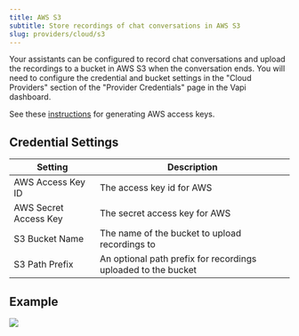 ```yaml
---
title: AWS S3
subtitle: Store recordings of chat conversations in AWS S3
slug: providers/cloud/s3
---
```


Your assistants can be configured to record chat conversations and upload
the recordings to a bucket in AWS S3 when the conversation ends.  You will
need to configure the credential and bucket settings in the "Cloud Providers"
section of the "Provider Credentials" page in the Vapi dashboard.

See these [instructions](https://docs.aws.amazon.com/IAM/latest/UserGuide/access-keys-admin-managed.html) for generating AWS access keys.

## Credential Settings

Setting                  | Description
------------------------ | -------------------------------------------------------
AWS Access Key ID        | The access key id for AWS
AWS Secret Access Key    | The secret access key for AWS
S3 Bucket Name           | The name of the bucket to upload recordings to
S3 Path Prefix           | An optional path prefix for recordings uploaded to the bucket

## Example

<Frame caption="Example Configuration">
  <img src="../../static/images/credentials/provider/cloud-provider-aws-s3.png" />
</Frame>
